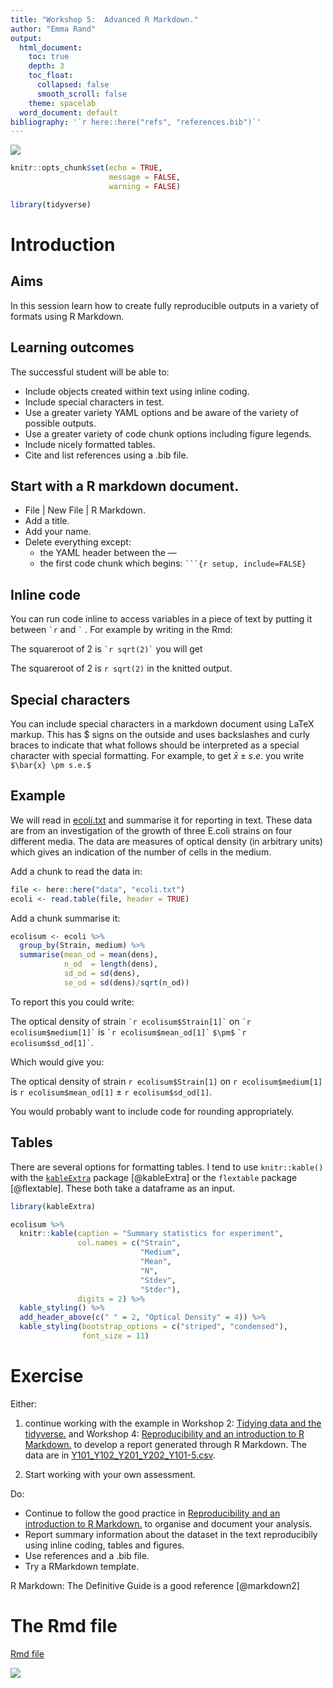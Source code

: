 ```yaml
---
title: "Workshop 5:  Advanced R Markdown."
author: "Emma Rand"
output:
  html_document:
    toc: true
    depth: 3
    toc_float:
      collapsed: false
      smooth_scroll: false
    theme: spacelab
  word_document: default
bibliography: '`r here::here("refs", "references.bib")`'
---
```



![](`r here::here("pics", "58M.png")`)

```r
knitr::opts_chunk$set(echo = TRUE,
                      message = FALSE,
                      warning = FALSE)
```

```r
library(tidyverse)
```


# Introduction

## Aims

In this session learn how to create fully reproducible outputs in a variety of formats using R Markdown. 

## Learning outcomes 

The successful student will be able to:

* Include objects created within text using inline coding.  
* Include special characters in test.  
* Use a greater variety YAML options and be aware of the variety of possible outputs.  
* Use a greater variety of code chunk options including figure legends.  
* Include nicely formatted tables.
* Cite and list references using a .bib file.  
 
## Start with a R markdown document.

* File | New File | R Markdown.  
* Add a title.  
* Add your name.  
* Delete everything except:  
  * the YAML header between the ---
  * the first code chunk which begins:
  ` ```{r setup, include=FALSE} `


## Inline code
You can run code inline to access variables in a piece of text by putting it between  `` `r `` and `` ` `` . For example by writing in the Rmd: 

The squareroot of 2 is `` `r
sqrt(2)` `` you will get 

The squareroot of 2 is  `r sqrt(2)` in the knitted output.

## Special characters

You can include special characters in a markdown document using LaTeX markup. This has \$ signs on the outside and uses backslashes and curly braces to indicate that what follows should be interpreted as a special character with special formatting.
For example, to get $\bar{x} \pm s.e.$ you write ` $\bar{x} \pm s.e.$ `

## Example

We will read in [ecoli.txt](../data/ecoli.txt) and summarise it for reporting in text. These data are from an investigation of the growth of three E.coli strains on four different media. The data are measures of optical density (in arbitrary units) which gives an indication of the number of cells in the medium.

Add a chunk to read the data in:

```r
file <- here::here("data", "ecoli.txt")
ecoli <- read.table(file, header = TRUE)
```

Add a chunk summarise it:

```r
ecolisum <- ecoli %>% 
  group_by(Strain, medium) %>% 
  summarise(mean_od = mean(dens),
            n_od  = length(dens),
            sd_od = sd(dens),
            se_od = sd(dens)/sqrt(n_od))
```

To report this you could write:

The optical density of strain `` `r
ecolisum$Strain[1]` ``
on `` `r
ecolisum$medium[1]` `` is `` `r
ecolisum$mean_od[1]` `` `$\pm$` `` `r
ecolisum$sd_od[1]` ``.

Which would give you:

The optical density of strain `r ecolisum$Strain[1]` on `r ecolisum$medium[1]` is `r ecolisum$mean_od[1]` $\pm$ `r ecolisum$sd_od[1]`.

You would probably want to include code for rounding appropriately.

## Tables

There are several options for formatting tables. I tend to use
`knitr::kable()` with the [`kableExtra`](https://cran.r-project.org/web/packages/kableExtra/vignettes/awesome_table_in_html.html#table_styles) package [@kableExtra] or the `flextable` package [@flextable]. These both take a dataframe as an input.

```r
library(kableExtra)
```

```r
ecolisum %>% 
  knitr::kable(caption = "Summary statistics for experiment",
               col.names = c("Strain", 
                             "Medium", 
                             "Mean", 
                             "N",
                             "Stdev",
                             "Stder"),
               digits = 2) %>%
  kable_styling() %>% 
  add_header_above(c(" " = 2, "Optical Density" = 4)) %>% 
  kable_styling(bootstrap_options = c("striped", "condensed"),
                font_size = 11)

```



# Exercise

Either:

1. continue working with the example in Workshop 2: [Tidying data and the tidyverse.](workshops/02_tidying_data.html) and Workshop 4: [Reproducibility and an introduction to R Markdown.](workshops/04_reproducibility_1.html) to develop a report generated through R Markdown. The data are in [Y101_Y102_Y201_Y202_Y101-5.csv](../data/Y101_Y102_Y201_Y202_Y101-5.csv). 

2. Start working with your own assessment.  

Do:

* Continue to follow the good practice in [Reproducibility and an introduction to R Markdown.](workshops/04_reproducibility_1.html) to organise and document your analysis.  
* Report summary information about the dataset in the text reproducibily using inline coding, tables and figures.  
* Use references and a .bib file.  
* Try a RMarkdown template.  

R Markdown: The Definitive Guide is a good reference [@markdown2]

# The Rmd file

[Rmd file](05_advanced_rmarkdown.Rmd)



![](`r here::here("pics", "58Mend.png")`)


